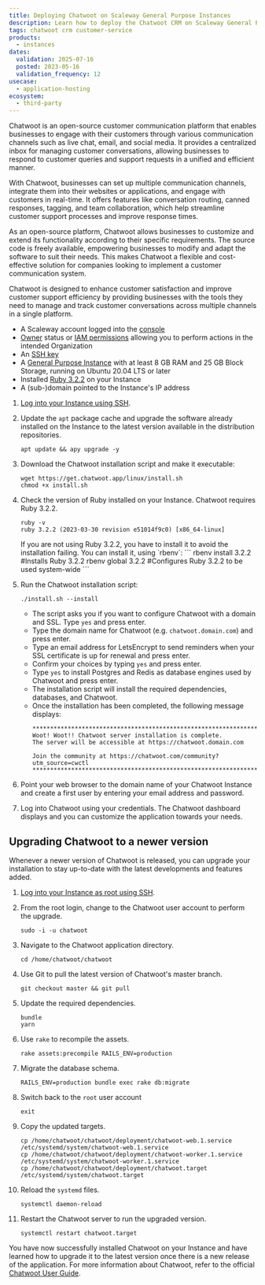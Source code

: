 ```yaml
---
title: Deploying Chatwoot on Scaleway General Purpose Instances
description: Learn how to deploy the Chatwoot CRM on Scaleway General Purpose Instances with this comprehensive guide. Follow our step-by-step instructions to set up and optimize Chatwoot for seamless customer relationship management on Scaleway.
tags: chatwoot crm customer-service
products:
  - instances
dates:
  validation: 2025-07-16
  posted: 2023-05-16
  validation_frequency: 12
usecase:
  - application-hosting
ecosystem:
  - third-party
---
```




Chatwoot is an open-source customer communication platform that enables businesses to engage with their customers through various communication channels such as live chat, email, and social media. It provides a centralized inbox for managing customer conversations, allowing businesses to respond to customer queries and support requests in a unified and efficient manner.

With Chatwoot, businesses can set up multiple communication channels, integrate them into their websites or applications, and engage with customers in real-time. It offers features like conversation routing, canned responses, tagging, and team collaboration, which help streamline customer support processes and improve response times.

As an open-source platform, Chatwoot allows businesses to customize and extend its functionality according to their specific requirements. The source code is freely available, empowering businesses to modify and adapt the software to suit their needs. This makes Chatwoot a flexible and cost-effective solution for companies looking to implement a customer communication system.

Chatwoot is designed to enhance customer satisfaction and improve customer support efficiency by providing businesses with the tools they need to manage and track customer conversations across multiple channels in a single platform.

<Requirements />

- A Scaleway account logged into the [console](https://console.scaleway.com)
- [Owner](/iam/concepts/#owner) status or [IAM permissions](/iam/concepts/#permission) allowing you to perform actions in the intended Organization
- An [SSH key](/organizations-and-projects/how-to/create-ssh-key/)
- A [General Purpose Instance](/instances/how-to/create-an-instance/) with at least 8 GB RAM and 25 GB Block Storage, running on Ubuntu 20.04 LTS or later
- Installed [Ruby 3.2.2](/tutorials/ruby-on-rails/) on your Instance
- A (sub-)domain pointed to the Instance's IP address

1. [Log into your Instance using SSH](/instances/how-to/connect-to-instance/).
2. Update the `apt` package cache and upgrade the software already installed on the Instance to the latest version available in the distribution repositories.
    ```
    apt update && apy upgrade -y
    ```
3. Download the Chatwoot installation script and make it executable:
    ```bsh
    wget https://get.chatwoot.app/linux/install.sh
    chmod +x install.sh
    ```
4. Check the version of Ruby installed on your Instance. Chatwoot requires Ruby 3.2.2.
    ```bsh
    ruby -v
    ruby 3.2.2 (2023-03-30 revision e51014f9c0) [x86_64-linux]
    ```
    <Message type="tip">
      If you are not using Ruby 3.2.2, you have to install it to avoid the installation failing. You can install it, using `rbenv`:
      ```
      rbenv install 3.2.2 #Installs Ruby 3.2.2
      rbenv global 3.2.2 #Configures Ruby 3.2.2 to be used system-wide
      ```
    </Message>
5. Run the Chatwoot installation script:
    ```bsh
    ./install.sh --install
    ````
    * The script asks you if you want to configure Chatwoot with a domain and SSL. Type `yes` and press enter.
    * Type the domain name for Chatwoot (e.g. `chatwoot.domain.com`) and press enter.
    * Type an email address for LetsEncrypt to send reminders when your SSL certificate is up for renewal and press enter.
    * Confirm your choices by typing `yes` and press enter.
    * Type `yes` to install Postgres and Redis as database engines used by Chatwoot and press enter.
    * The installation script will install the required dependencies, databases, and Chatwoot.
    * Once the installation has been completed, the following message displays:
        ```
        ***************************************************************************
        Woot! Woot!! Chatwoot server installation is complete.
        The server will be accessible at https://chatwoot.domain.com

        Join the community at https://chatwoot.com/community?utm_source=cwctl
        ***************************************************************************
        ```

6. Point your web browser to the domain name of your Chatwoot Instance and create a first user by entering your email address and password.
7. Log into Chatwoot using your credentials. The Chatwoot dashboard displays and you can customize the application towards your needs.
    <Lightbox image={image} size="medium" alt="" />

## Upgrading Chatwoot to a newer version

Whenever a newer version of Chatwoot is released, you can upgrade your installation to stay up-to-date with the latest developments and features added.

1. [Log into your Instance as root using SSH](/instances/how-to/connect-to-instance/).

2. From the root login, change to the Chatwoot user account to perform the upgrade.
    ```bsh
    sudo -i -u chatwoot
    ```

3. Navigate to the Chatwoot application directory.
    ```bsh
    cd /home/chatwoot/chatwoot
    ```

4. Use Git to pull the latest version of Chatwoot's master branch.
    ```bsh
    git checkout master && git pull
    ```

5. Update the required dependencies.
    ```bsh
    bundle
    yarn
    ```

6. Use `rake` to recompile the assets.
    ```bsh
    rake assets:precompile RAILS_ENV=production
    ```

7. Migrate the database schema.
    ```bsh
    RAILS_ENV=production bundle exec rake db:migrate
    ```
8. Switch back to the `root` user account
    ```bsh
    exit
    ```
9. Copy the updated targets.
    ```bsh
    cp /home/chatwoot/chatwoot/deployment/chatwoot-web.1.service /etc/systemd/system/chatwoot-web.1.service
    cp /home/chatwoot/chatwoot/deployment/chatwoot-worker.1.service /etc/systemd/system/chatwoot-worker.1.service
    cp /home/chatwoot/chatwoot/deployment/chatwoot.target /etc/systemd/system/chatwoot.target
    ```

10. Reload the `systemd` files.
    ```bsh
    systemctl daemon-reload
    ```
11. Restart the Chatwoot server to run the upgraded version.
    ```bsh
    systemctl restart chatwoot.target
    ```

You have now successfully installed Chatwoot on your Instance and have learned how to upgrade it to the latest version once there is a new release of the application. For more information about Chatwoot, refer to the official [Chatwoot User Guide](https://www.chatwoot.com/docs/product).